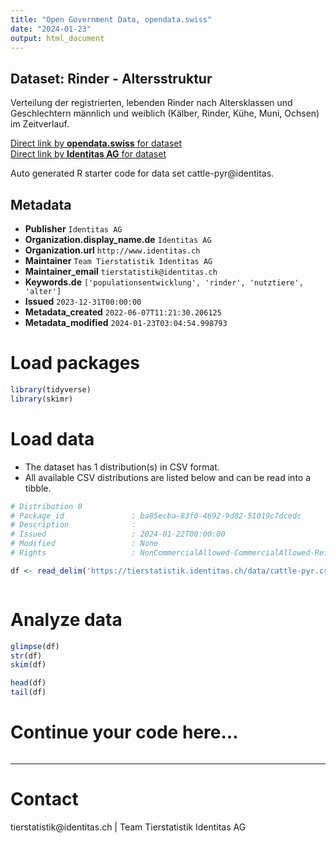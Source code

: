 ```yaml
---
title: "Open Government Data, opendata.swiss"
date: "2024-01-23"
output: html_document
---
```


## Dataset: Rinder - Altersstruktur

Verteilung der registrierten, lebenden Rinder nach Altersklassen und Geschlechtern männlich und weiblich (Kälber, Rinder, Kühe, Muni, Ochsen) im Zeitverlauf. 

[Direct link by **opendata.swiss** for dataset](https://opendata.swiss/de/dataset/rinder-altersstruktur)<br>
[Direct link by **Identitas AG** for dataset](https://tierstatistik.identitas.ch/)

Auto generated R starter code for data set cattle-pyr@identitas.

## Metadata

- **Publisher** `Identitas AG`
- **Organization.display_name.de** `Identitas AG`
- **Organization.url** `http://www.identitas.ch`
- **Maintainer** `Team Tierstatistik Identitas AG`
- **Maintainer_email** `tierstatistik@identitas.ch`
- **Keywords.de** `['populationsentwicklung', 'rinder', 'nutztiere', 'alter']`
- **Issued** `2023-12-31T00:00:00`
- **Metadata_created** `2022-06-07T11:21:30.206125`
- **Metadata_modified** `2024-01-23T03:04:54.998793`


# Load packages

```r

library(tidyverse)
library(skimr)

```

# Load data

-   The dataset has 1 distribution(s) in CSV format.
-   All available CSV distributions are listed below and can be read into a tibble.

```r

# Distribution 0
# Package_id               : ba85ecba-83f0-4692-9d82-51019c7dcedc
# Description              : 
# Issued                   : 2024-01-22T00:00:00
# Modified                 : None
# Rights                   : NonCommercialAllowed-CommercialAllowed-ReferenceRequired

df <- read_delim('https://tierstatistik.identitas.ch/data/cattle-pyr.csv')



```

# Analyze data

```r

glimpse(df)
str(df)
skim(df)

head(df)
tail(df)

```

# Continue your code here...

```r

```

------------------------------------------------------------------------

# Contact

tierstatistik@identitas.ch | Team Tierstatistik Identitas AG
